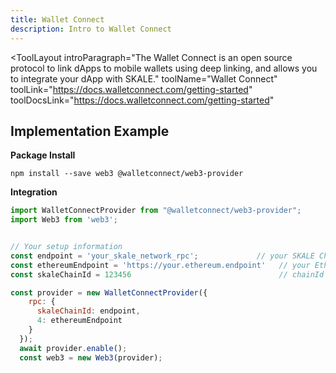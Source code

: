 ```yaml
---
title: Wallet Connect
description: Intro to Wallet Connect
---
```


<ToolLayout
    introParagraph="The Wallet Connect is an open source protocol to link dApps to mobile wallets using deep linking, and allows you to integrate your dApp with SKALE."
    toolName="Wallet Connect"
    toolLink="https://docs.walletconnect.com/getting-started"
    toolDocsLink="https://docs.walletconnect.com/getting-started"
>

## Implementation Example

**Package Install**
```shell
npm install --save web3 @walletconnect/web3-provider
```

**Integration**
```javascript
import WalletConnectProvider from "@walletconnect/web3-provider";
import Web3 from 'web3';


// Your setup information
const endpoint = 'your_skale_network_rpc';             // your SKALE Chain endpoint
const ethereumEndpoint = 'https://your.ethereum.endpoint'   // your Ethereum endpoint
const skaleChainId = 123456                                 // chainId of your SKALE Chain

const provider = new WalletConnectProvider({
    rpc: {
      skaleChainId: endpoint,
      4: ethereumEndpoint
    }
  });
  await provider.enable();
  const web3 = new Web3(provider);
```

</ToolLayout>